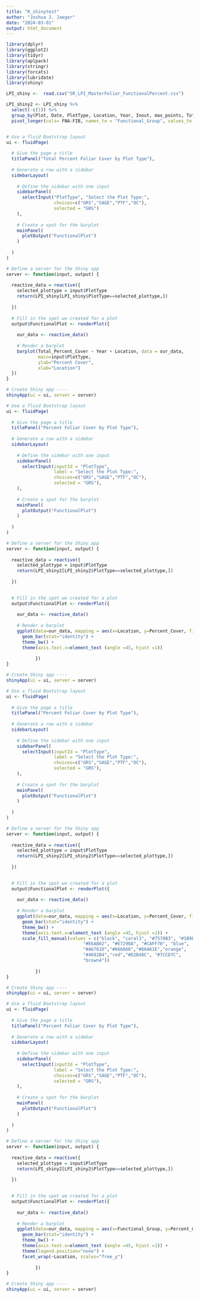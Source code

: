 ```yaml
---
title: "R_shinytest"
author: "Joshua J. Jaeger"
date: "2024-03-01"
output: html_document
---
```


```r

library(dplyr)
library(ggplot2)
library(tidyr)
library(aplpack)
library(stringr)
library(forcats)
library(lubridate)
library(shiny)

LPI_shiny <-  read.csv("SR_LPI_MasterFoliar_FunctionalPercent.csv")

LPI_shiny2 <- LPI_shiny %>% 
  select(-c(1)) %>% 
  group_by(Plot, Date, PlotType, Location, Year, Inout, max_points, TotalHits, Total_Percent_Cover) %>% 
  pivot_longer(cols= FNA:FIB, names_to = "Functional_Group", values_to = "Percent_Cover")


# Use a fluid Bootstrap layout
ui <- fluidPage(    
  
  # Give the page a title
  titlePanel("Total Percent Foliar Cover by Plot Type"),
  
  # Generate a row with a sidebar
  sidebarLayout(      
    
    # Define the sidebar with one input
    sidebarPanel(
      selectInput("PlotType", "Select the Plot Type:", 
                  choices=c("GRS","SAGE","PTF","OC"), 
                  selected = "GRS")
    ),
    
    # Create a spot for the barplot
    mainPanel(
      plotOutput("FunctionalPlot")  
    )
    
  )
)

# Define a server for the Shiny app
server <- function(input, output) {
  
  reactive_data = reactive({
    selected_plottype = input$PlotType
    return(LPI_shiny[LPI_shiny$PlotType==selected_plottype,])
    
  })
  
  # Fill in the spot we created for a plot
  output$FunctionalPlot <- renderPlot({
    
    our_data <- reactive_data()
    
    # Render a barplot
    barplot(Total_Percent_Cover ~ Year + Location, data = our_data, 
            main=input$PlotType,
            ylab="Percent Cover",
            xlab="Location")
  })
}

# Create Shiny app ----
shinyApp(ui = ui, server = server)

```

```r

# Use a fluid Bootstrap layout
ui <- fluidPage(    
  
  # Give the page a title
  titlePanel("Percent Foliar Cover by Plot Type"),
  
  # Generate a row with a sidebar
  sidebarLayout(      
    
    # Define the sidebar with one input
    sidebarPanel(
      selectInput(inputId = "PlotType", 
                  label = "Select the Plot Type:", 
                  choices=c("GRS","SAGE","PTF","OC"), 
                  selected = "GRS"),
    ),
    
    # Create a spot for the barplot
    mainPanel(
      plotOutput("FunctionalPlot")  
    )
    
  )
)

# Define a server for the Shiny app
server <- function(input, output) {
  
  reactive_data = reactive({
    selected_plottype = input$PlotType
    return(LPI_shiny2[LPI_shiny2$PlotType==selected_plottype,])
    
  })
  

  # Fill in the spot we created for a plot
  output$FunctionalPlot <- renderPlot({
    
    our_data <- reactive_data()
    
    # Render a barplot
    ggplot(data=our_data, mapping = aes(x=Location, y=Percent_Cover, fill = Functional_Group)) + 
      geom_bar(stat="identity") + 
      theme_bw() + 
      theme(axis.text.x=element_text (angle =45, hjust =1)) 
  
           })
}

# Create Shiny app ----
shinyApp(ui = ui, server = server)

```

```r

# Use a fluid Bootstrap layout
ui <- fluidPage(    
  
  # Give the page a title
  titlePanel("Percent Foliar Cover by Plot Type"),
  
  # Generate a row with a sidebar
  sidebarLayout(      
    
    # Define the sidebar with one input
    sidebarPanel(
      selectInput(inputId = "PlotType", 
                  label = "Select the Plot Type:", 
                  choices=c("GRS","SAGE","PTF","OC"), 
                  selected = "GRS"),
    ),
    
    # Create a spot for the barplot
    mainPanel(
      plotOutput("FunctionalPlot")  
    )
    
  )
)

# Define a server for the Shiny app
server <- function(input, output) {
  
  reactive_data = reactive({
    selected_plottype = input$PlotType
    return(LPI_shiny2[LPI_shiny2$PlotType==selected_plottype,])
    
  })
  

  # Fill in the spot we created for a plot
  output$FunctionalPlot <- renderPlot({
    
    our_data <- reactive_data()
    
    # Render a barplot
    ggplot(data=our_data, mapping = aes(x=Location, y=Percent_Cover, fill = Functional_Group)) + 
      geom_bar(stat="identity") + 
      theme_bw() + 
      theme(axis.text.x=element_text (angle =45, hjust =1)) +
      scale_fill_manual(values = c("black", "coral3", "#7570B3", "#1B9E77",
                             "#E6AB02", "#E7298A", "#CAFF70", "blue",
                             "#A6761D","#666666","#66A61E","orange",
                             "#4682B4","red","#D2B48C", "#7CCD7C",
                             "brown4"))
  
           })
}

# Create Shiny app ----
shinyApp(ui = ui, server = server)

```

```r

# Use a fluid Bootstrap layout
ui <- fluidPage(    
  
  # Give the page a title
  titlePanel("Percent Foliar Cover by Plot Type"),
  
  # Generate a row with a sidebar
  sidebarLayout(      
    
    # Define the sidebar with one input
    sidebarPanel(
      selectInput(inputId = "PlotType", 
                  label = "Select the Plot Type:", 
                  choices=c("GRS","SAGE","PTF","OC"), 
                  selected = "GRS"),
    ),
    
    # Create a spot for the barplot
    mainPanel(
      plotOutput("FunctionalPlot")  
    )
    
  )
)

# Define a server for the Shiny app
server <- function(input, output) {
  
  reactive_data = reactive({
    selected_plottype = input$PlotType
    return(LPI_shiny2[LPI_shiny2$PlotType==selected_plottype,])
    
  })
  

  # Fill in the spot we created for a plot
  output$FunctionalPlot <- renderPlot({
    
    our_data <- reactive_data()
    
    # Render a barplot
    ggplot(data=our_data, mapping = aes(x=Functional_Group, y=Percent_Cover, fill=Functional_Group)) + 
      geom_bar(stat="identity") + 
      theme_bw() + 
      theme(axis.text.x=element_text (angle =45, hjust =1)) + 
      theme(legend.position="none") +
      facet_wrap(~Location, scales="free_y")
  
           })
}

# Create Shiny app ----
shinyApp(ui = ui, server = server)

```